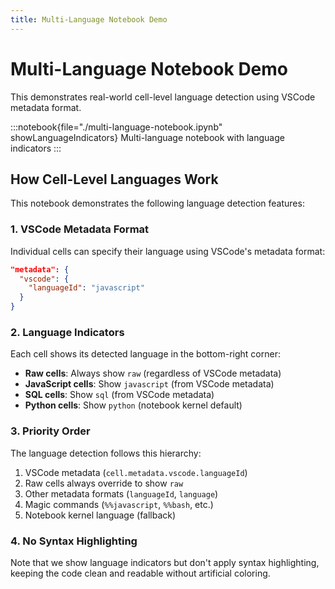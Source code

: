 ```yaml
---
title: Multi-Language Notebook Demo
---
```


# Multi-Language Notebook Demo

This demonstrates real-world cell-level language detection using VSCode metadata format.

:::notebook{file="./multi-language-notebook.ipynb" showLanguageIndicators}
Multi-language notebook with language indicators
:::

## How Cell-Level Languages Work

This notebook demonstrates the following language detection features:

### 1. VSCode Metadata Format
Individual cells can specify their language using VSCode's metadata format:
```json
"metadata": {
  "vscode": {
    "languageId": "javascript"
  }
}
```

### 2. Language Indicators
Each cell shows its detected language in the bottom-right corner:
- **Raw cells**: Always show `raw` (regardless of VSCode metadata)
- **JavaScript cells**: Show `javascript` (from VSCode metadata)
- **SQL cells**: Show `sql` (from VSCode metadata)  
- **Python cells**: Show `python` (notebook kernel default)

### 3. Priority Order
The language detection follows this hierarchy:
1. VSCode metadata (`cell.metadata.vscode.languageId`)
2. Raw cells always override to show `raw`
3. Other metadata formats (`languageId`, `language`)
4. Magic commands (`%%javascript`, `%%bash`, etc.)
5. Notebook kernel language (fallback)

### 4. No Syntax Highlighting
Note that we show language indicators but don't apply syntax highlighting, keeping the code clean and readable without artificial coloring. 